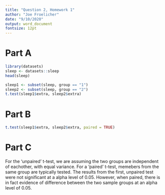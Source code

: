 ```yaml
---
title: "Question 2, Homework 1"
author: "Joe Froelicher"
date: "9/10/2020"
output: word_document
fontsize: 12pt
---
```

# Part A
``` r
library(datasets)
sleep <- datasets::sleep
head(sleep)

sleep1 <- subset(sleep, group == "1")
sleep2 <- subset(sleep, group == "2")
t.test(sleep1$extra, sleep2$extra)
```

# Part B
``` r
t.test(sleep1$extra, sleep2$extra, paired = TRUE)
```

# Part C
For the 'unpaired' t-test, we are assuming the two groups are independent of eachother, with equal variance. For a 'paired' t-test, memebers from the same group are typically tested. The results from the first, unpaired test were not significant at a alpha level of 0.05. However, when paired, there is in fact evidence of difference between the two sample groups at an alpha level of 0.05.